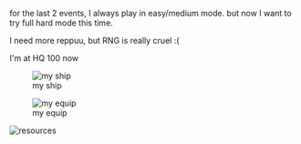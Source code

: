 for the last 2 events, I always play in easy/medium mode. but now I want to try full hard mode this time.

I need more reppuu, but RNG is really cruel :(

I'm at HQ 100 now



[[File:Myships.jpg|thumb|my ship]]




[[File:Myequipments.jpg|thumb|my equip]]


[[File:Myresources.jpg|thumb|resources]]<ac_metadata title="Need opinion/advice of my fleet for full hard mode"> </ac_metadata>